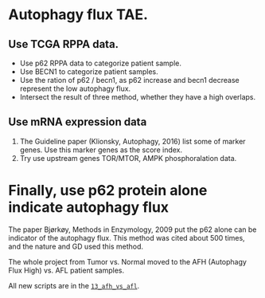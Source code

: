 # Autophagy flux TAE.

## Use TCGA RPPA data.

- Use p62 RPPA data to categorize patient sample.
- Use BECN1 to categorize patient samples.
- Use the ration of p62 / becn1, as p62 increase and becn1 decrease represent the low autophagy flux.
- Intersect the result of three method, whether they have a high overlaps.


## Use mRNA expression data 

1. The Guideline paper (Klionsky, Autophagy, 2016) list some of marker genes. Use this marker genes as the score index.
2. Try use upstream genes TOR/MTOR, AMPK phosphoralation data.

# Finally, use p62 protein alone indicate autophagy flux

The paper Bjørkøy, Methods in Enzymology, 2009 put the p62 alone can be indicator of the autophagy flux. This method was cited about 500 times, and the nature and GD used this method.

The whole project from Tumor vs. Normal moved to the AFH (Autophagy Flux High) vs. AFL patient samples. 

All new scripts are in the [`13_afh_vs_afl`](../13_afh_vs_afl).